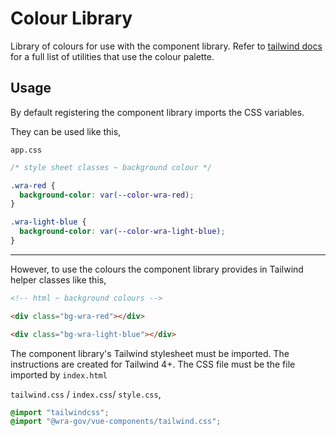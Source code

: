 
<Meta title="Resources/Colour library" />

# Colour Library

Library of colours for use with the component library. Refer to [tailwind docs](https://tailwindcss.com/docs/colors) for a full list of utilities that use the colour palette.

## Usage

By default registering the component library imports the CSS variables.

They can be used like this,

`app.css`

```css
/* style sheet classes ~ background colour */

.wra-red {
  background-color: var(--color-wra-red);
}

.wra-light-blue {
  background-color: var(--color-wra-light-blue);
}
```

---

However, to use the colours the component library provides in Tailwind helper
classes like this,

```html
<!-- html ~ background colours -->

<div class="bg-wra-red"></div>

<div class="bg-wra-light-blue"></div>
```

The component library's Tailwind stylesheet must be imported. The instructions
are created for Tailwind 4+. The CSS file must be the file imported by `index.html`

`tailwind.css` / `index.css`/ `style.css`,

```css
@import "tailwindcss";
@import "@wra-gov/vue-components/tailwind.css";
```

<ColorPalette>
  <ColorItem title="Default" colors={{ "--color-wra-revenue": "#2a225b" }} />
  <ColorItem
    title="Black"
    colors={{
      "--color-wra-black": "#1f1f1f",
      "--color-wra-charcoal": "#323232"
    }}
  />
  <ColorItem
    title="Grey"
    colors={{
      "--color-wra-light-grey": "#f1f1f1",
      "--color-wra-grey": "#e5e5e5",
      "--color-wra-mid-grey": "#b5b5b5",
      "--color-wra-dark-grey": "#666666"
    }}
  />
  <ColorItem
    title="Red"
    colors={{
      "--color-wra-light-red": "#ffe4e5",
      "--color-wra-red": "#aa1111"
    }}
  />
  <ColorItem
    title="Blue"
    colors={{
      "--color-wra-light-blue": "#c2e0fc",
      "--color-wra-blue": "#0360a6",
      "--color-wra-mid-blue": "#3b7dc5",
      "--color-wra-dark-blue": "#1f446d"
    }}
  />
  <ColorItem
    title="Green"
    colors={{
      "--color-wra-light-green": "#cdf7d4",
      "--color-wra-green": "#007015"
    }}
  />
  <ColorItem
    title="Yellow"
    colors={{
      "--color-wra-light-yellow": "#fff5ce",
      "--color-wra-yellow": "#ffd530"
    }}
  />
</ColorPalette>
